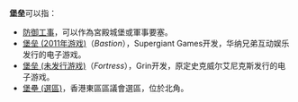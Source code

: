 {{Wiktionary}}

'''堡垒'''可以指：
* [[防御工事|防御工事]]，可以作為宮殿城堡或軍事要塞。
* [[堡垒_(2011年游戏)|堡垒 (2011年游戏)]]（''Bastion''），Supergiant Games开发，华纳兄弟互动娱乐发行的电子游戏。
* [[堡垒_(未发行游戏)|堡垒 (未发行游戏)]]（''Fortress''），Grin开发，原定史克威尔艾尼克斯发行的电子游戏。
* [[堡壘_(選區)|堡壘 (選區)]]，香港東區區議會選區，位於北角。

{{Disambig|cat=二字作品消歧义}}